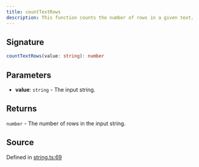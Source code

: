 ```yaml
---
title: countTextRows
description: This function counts the number of rows in a given text.
---
```


## Signature

```typescript path=null start=null
countTextRows(value: string): number
```

## Parameters

- **value**: `string` - The input string.

## Returns

`number` - The number of rows in the input string.

## Source

Defined in [string.ts:69](https://github.com/koji/ichigyou/blob/main/src/string.ts#L69)
